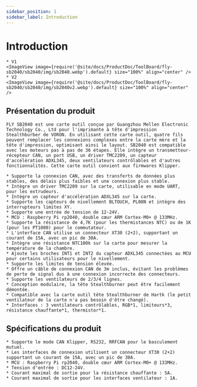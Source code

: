 ```yaml
---
sidebar_position: 1
sidebar_label: Introduction
---
```


# Introduction

    * V1
    <ImageView image={require('@site/docs/ProductDoc/ToolBoard/fly-sb2040/sb2040/img/sb2040.webp').default} size="100%" align="center" />
    * V2
    <ImageView image={require('@site/docs/ProductDoc/ToolBoard/fly-sb2040/sb2040/img/sb2040v2.webp').default} size="100%" align="center" />


## Présentation du produit

    FLY SB2040 est une carte outil conçue par Guangzhou Mellen Electronic Technology Co., Ltd pour l'imprimante à tête d'impression Stealthburber de VORON. En utilisant cette carte outil, quatre fils peuvent remplacer les connexions complexes entre la carte mère et la tête d'impression, optimisant ainsi le layout. SB2040 est compatible avec les moteurs pas à pas de 36 étapes. Elle intègre un transmetteur-récepteur CAN, un port USB, un driver TMC2209, un capteur d'accélération ADXL345, deux ventilateurs contrôlables et d'autres fonctionnalités. Cette carte outil convient aux firmwares Klipper.

    * Supporte la connexion CAN, avec des transferts de données plus stables, des délais plus faibles et une connexion plus stable.
    * Intègre un driver TMC2209 sur la carte, utilisable en mode UART, pour les extrudeurs.
    * Intègre un capteur d'accélération ADXL345 sur la carte.
    * Supporte les capteurs de nivellement BLTOUCH, PL08N et intègre des interrupteurs limites XY.
    * Supporte une entrée de tension de 12-24V.
    * MCU : Raspberry Pi rp2040, double cœur ARM Cortex-M0+ @ 133MHz.
    * Supporte la résistance de 4,7K (pour les thermistances NTC) ou de 1K (pour les PT1000) pour le commutateur.
    * L'interface CAN utilise un connecteur XT30 (2+2), supportant un courant de 15A, avec un pic de 30A.
    * Intègre une résistance NTC100k sur la carte pour mesurer la température de la chambre.
    * Ajoute les broches INT1 et INT2 du capteur ADXL345 connectées au MCU pour certains utilisateurs pour le nivellement.
    * Supporte les limites de tension élevée.
    * Offre un câble de connexion CAN de 3m inclus, évitant les problèmes de perte de signal dus à une connexion incorrecte des connecteurs.
    * Supporte les ventilateurs de 2/3/4 lignes.
    * Conception modulaire, la tête Stealthburner peut être facilement démontée.
    * Compatible avec la carte outil tête Stealthburner de Hartk (le petit ventilateur de la carte n'a pas besoin d'être changé).
    * Interfaces : 3 ventilateurs contrôlables, RGB*1, limiteurs*3, résistance chauffante*1, thermistor*1.

## Spécifications du produit

    * Supporte le mode CAN Klipper, RS232, RRFCAN pour le basculement mutuel.
    * Les interfaces de connexion utilisent un connecteur XT30 (2+2) supportant un courant de 15A, avec un pic de 30A.
    * MCU : Raspberry Pi rp2040, double cœur ARM Cortex-M0+ @ 133MHz.
    * Tension d'entrée : DC12-24V.
    * Courant maximal de sortie pour la résistance chauffante : 5A.
    * Courant maximal de sortie pour les interfaces ventilateur : 1A.